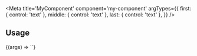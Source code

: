 
<Meta
  title='MyComponent'
  component='my-component'
  argTypes={{
    first: { control: 'text' },
    middle: { control: 'text' },
    last: { control: 'text' },
  }}
/>

## Usage
<Canvas>
  <Story name='Primary' args={{ first: 'John', middle: 'Doe', last: 'McFerry' }}>
    {(args) => `<my-component first="${args.first}" middle="${args.middle}" last="${args.last}" />`}
  </Story>
</Canvas>
